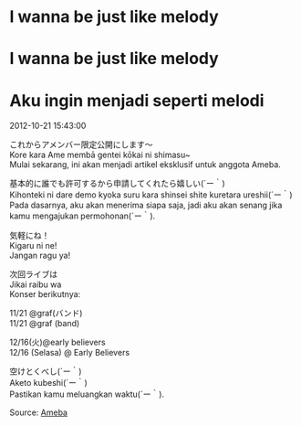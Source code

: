 # I wanna be just like melody
# I wanna be just like melody  
# Aku ingin menjadi seperti melodi

2012-10-21 15:43:00  

これからアメンバー限定公開にします～  
Kore kara Ame membā gentei kōkai ni shimasu~  
Mulai sekarang, ini akan menjadi artikel eksklusif untuk anggota Ameba.

基本的に誰でも許可するから申請してくれたら嬉しい(´ー｀)  
Kihonteki ni dare demo kyoka suru kara shinsei shite kuretara ureshii(´ー｀)  
Pada dasarnya, aku akan menerima siapa saja, jadi aku akan senang jika kamu mengajukan permohonan(´ー｀).

気軽にね！  
Kigaru ni ne!  
Jangan ragu ya!

次回ライブは  
Jikai raibu wa  
Konser berikutnya:

11/21 @graf(バンド)  
11/21 @graf (band)

12/16(火)@early believers  
12/16 (Selasa) @ Early Believers

空けとくべし(´ー｀)  
Aketo kubeshi(´ー｀)  
Pastikan kamu meluangkan waktu(´ー｀).

Source: [Ameba](https://ameblo.jp/arihara6/entry-11385130258.html)